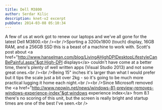 ```yaml
---
title: Dell M3800
author: Serdar Kilic
description: knet-v2 excerpt
pubDate: 2014-03-08 05:10:34
---
```


A few of us at work got to renew our laptops and we've all gone for the latest Dell M3800.&lt;br /&gt;&lt;br /&gt;Sporting a 3200x1800 (touch) display, 16GB RAM, and a 256GB SSD this is a beast of a machine to work with. Scott's post about &lt;a href="http://www.hanselman.com/blog/LivingAHighDPIDesktopLifestyleCanBePainful.aspx"&gt;High-DPI displays&lt;/a&gt; couldn't have come at a better time, there's plenty of well written apps (Visual Studio 2013) and not some great ones.&lt;br /&gt;&lt;br /&gt;Being 15" inches it's larger than what I would prefer but it tips the scale just a bit over 2kg - so it's going to be much more practical lugging it home each night.&lt;br /&gt;&lt;br /&gt;Since Microsoft removed the &lt;a href="http://www.neowin.net/news/windows-81-preview-removes-windows-experience-index"&gt;windows experience index&lt;/a&gt; from 8.1 there's no scoring of this unit, but the screen is really bright and startup times are one of the best I've seen.&lt;br /&gt;